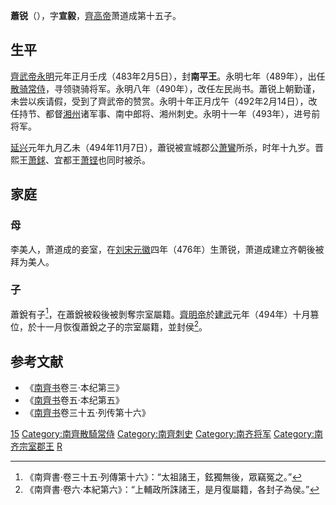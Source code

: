 {{東亞男性歷史人物
|名稱 =南平王
|身份 =南朝齊政治人物
|姓名 =蕭銳
|字 =宣毅
|封爵 =南平郡王
|出生日期 =[[南朝宋|南朝宋]][[元徽_(年號)|元徽]]四年（476年）
|出生地點 =
|婚年 =
|逝世日期 =[[南朝齊|南朝齊]][[延興_(南齊)|延興]]元年（494年）
|逝世地點 =[[湘州|湘州]][[長沙郡|長沙郡]][[臨湘縣|臨湘縣]]
|諡號 =
|墓葬 =
|經歷 =
* 483年－489年<br/>南平王
* 489年<br/>[[散騎常侍|散騎常侍]]、南平王
* 489年－490年<br/>散騎常侍、領驍騎將軍、南平王
* 490年－492年<br/>左民尚書、南平王
* 492年－493年<br/>持節、都督湘州諸軍事、南中郎將、[[湘州|湘州]]刺史、南平王
* 493年－494年<br/>持節、都督湘州諸軍事、前將軍、湘州刺史、南平王
|注釋 =
}}
'''蕭锐'''（{{bd|476年||494年|11月7日|catIdx=X}}），字'''宣毅'''，[[齊高帝|齊高帝]]萧道成第十五子。

==生平==
[[齊武帝|齊武帝]][[永明|永明]]元年正月壬戌（483年2月5日），封'''南平王'''。永明七年（489年），出任[[散骑常侍|散骑常侍]]，寻领骁骑将军。永明八年（490年），改任左民尚书。蕭锐上朝勤谨，未尝以疾请假，受到了齊武帝的赞赏。永明十年正月戊午（492年2月14日），改任持节、都督[[湘州|湘州]]诸军事、南中郎将、湘州刺史。永明十一年（493年），进号前将军。

[[延兴_(南朝齐)|延兴]]元年九月乙未（494年11月7日），蕭锐被宣城郡公[[萧鸞|萧鸞]]所杀，时年十九岁。晋熙王[[萧銶|萧銶]]、宜都王[[萧铿|萧铿]]也同时被杀。

==家庭==
===母===
李美人，萧道成的妾室，在[[刘宋|刘宋]][[元徽_(年号)|元徽]]四年（476年）生萧锐，萧道成建立齐朝後被拜为美人。

===子===
蕭銳有子<ref>《南齊書·卷三十五·列傳第十六》：“太祖諸王，鉉獨無後，眾竊冤之。”</ref>，在蕭銳被殺後被剝奪宗室屬籍。[[齊明帝|齊明帝]]於[[建武_(南齊)|建武]]元年（494年）十月篡位，於十一月恢復蕭銳之子的宗室屬籍，並封侯<ref>《南齊書·卷六·本紀第六》：“上輔政所誅諸王，是月復屬籍，各封子為侯。”</ref>。

==参考文献==
*《[[南齊书|南齊书]]卷三·本纪第三》
*《[[南齊书|南齊书]]卷五·本纪第五》
*《[[南齊书|南齊书]]卷三十五·列传第十六》
{{reflist|2}}
[[Category:齊高帝皇子|15]]
[[Category:南齊散騎常侍|Category:南齊散騎常侍]]
[[Category:南齊刺史|Category:南齊刺史]]
[[Category:南齐将军|Category:南齐将军]]
[[Category:南齐宗室郡王|Category:南齐宗室郡王]]
[[Category:蘭陵蕭氏|R]]